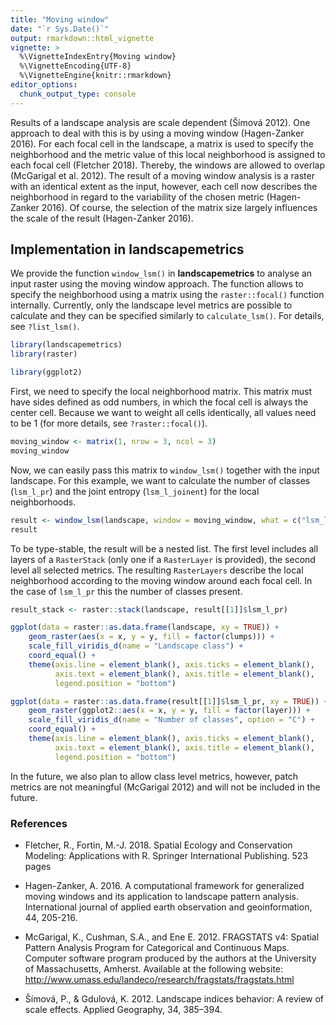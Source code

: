 ```yaml
---
title: "Moving window"
date: "`r Sys.Date()`"
output: rmarkdown::html_vignette
vignette: >
  %\VignetteIndexEntry{Moving window}
  %\VignetteEncoding{UTF-8}
  %\VignetteEngine{knitr::rmarkdown}
editor_options: 
  chunk_output_type: console
---
```


Results of a landscape analysis are scale dependent (Šímová 2012). One approach to deal with this is by using a moving window (Hagen-Zanker 2016). For each focal cell in the landscape, a matrix is used to specify the neighborhood and the metric value of this local neighborhood is assigned to each focal cell (Fletcher 2018). Thereby, the windows are allowed to overlap (McGarigal et al. 2012). The result of a moving window analysis is a raster with an identical extent as the input, however, each cell now describes the neighborhood in regard to the variability of the chosen metric (Hagen-Zanker 2016). Of course, the selection of the matrix size largely influences the scale of the result (Hagen-Zanker 2016).

## Implementation in **landscapemetrics**

We provide the function `window_lsm()` in **landscapemetrics** to analyse an input raster using the moving window approach. The function allows to specify the neighborhood using a matrix using the `raster::focal()` function internally.  Currently, only the landscape level metrics are possible to calculate and they can be specified similarly to `calculate_lsm()`. For details, see `?list_lsm()`.

```r
library(landscapemetrics)
library(raster)

library(ggplot2)
```

First, we need to specify the local neighborhood matrix. This matrix must have sides defined as odd numbers, in which the focal cell is always the center cell.  Because we want to weight all cells identically, all values need to be 1 (for more details, see `?raster::focal()`). 

```r
moving_window <- matrix(1, nrow = 3, ncol = 3)
moving_window
```

Now, we can easily pass this matrix to `window_lsm()` together with the input landscape. For this example, we want to calculate the number of classes (`lsm_l_pr`) and the joint entropy (`lsm_l_joinent`) for the local neighborhoods.

```r
result <- window_lsm(landscape, window = moving_window, what = c("lsm_l_pr", "lsm_l_joinent"))
result
```

To be type-stable, the result will be a nested list.  The first level includes all layers of a `RasterStack` (only one if a `RasterLayer` is provided), the second level all selected metrics. The resulting `RasterLayers` describe the local neighborhood according to the moving window around each focal cell. In the case of `lsm_l_pr` this the number of classes present.

```r
result_stack <- raster::stack(landscape, result[[1]]$lsm_l_pr)

ggplot(data = raster::as.data.frame(landscape, xy = TRUE)) + 
    geom_raster(aes(x = x, y = y, fill = factor(clumps))) + 
    scale_fill_viridis_d(name = "Landscape class") + 
    coord_equal() + 
    theme(axis.line = element_blank(), axis.ticks = element_blank(), 
          axis.text = element_blank(), axis.title = element_blank(), 
          legend.position = "bottom")

ggplot(data = raster::as.data.frame(result[[1]]$lsm_l_pr, xy = TRUE)) + 
    geom_raster(ggplot2::aes(x = x, y = y, fill = factor(layer))) + 
    scale_fill_viridis_d(name = "Number of classes", option = "C") + 
    coord_equal() + 
    theme(axis.line = element_blank(), axis.ticks = element_blank(), 
          axis.text = element_blank(), axis.title = element_blank(), 
          legend.position = "bottom")
```

In the future, we also plan to allow class level metrics, however, patch metrics are not meaningful (McGarigal 2012) and will not be included in the future.

### References 

- Fletcher, R., Fortin, M.-J. 2018. Spatial Ecology and Conservation Modeling: Applications with R. Springer International Publishing. 523 pages

- Hagen-Zanker, A. 2016. A computational framework for generalized moving windows and its application to landscape pattern analysis. International journal of applied earth observation and geoinformation, 44, 205-216.

- McGarigal, K., Cushman, S.A., and Ene E. 2012. FRAGSTATS v4: Spatial Pattern Analysis Program for Categorical and Continuous Maps. Computer software program produced by the authors at the University of Massachusetts, Amherst. Available at the following website: <http://www.umass.edu/landeco/research/fragstats/fragstats.html>

- Šímová, P., & Gdulová, K. 2012. Landscape indices behavior: A review of scale effects. Applied Geography, 34, 385–394.
